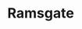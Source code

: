
# Ramsgate
<ProjectDetails
  region="North"
  house="House Woolfield"
  type="Keep"
  status="Completed"
  warp="/warp ramsgate"
  projectLead="ErtyLink"
  dateStarted="2014-01-02T08:00:00+00:00"
  dateCompleted="2014-01-02T08:00:00+00:00"
/>
